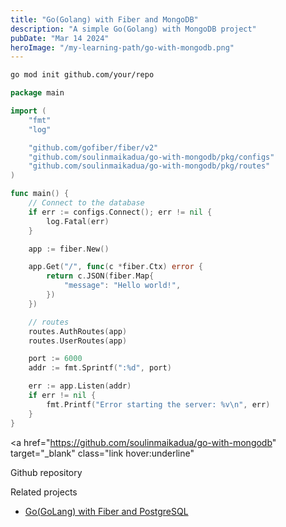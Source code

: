 ```yaml
---
title: "Go(Golang) with Fiber and MongoDB"
description: "A simple Go(Golang) with MongoDB project"
pubDate: "Mar 14 2024"
heroImage: "/my-learning-path/go-with-mongodb.png"
---
```


```bash
go mod init github.com/your/repo
```

```go
package main

import (
	"fmt"
	"log"

	"github.com/gofiber/fiber/v2"
	"github.com/soulinmaikadua/go-with-mongodb/pkg/configs"
	"github.com/soulinmaikadua/go-with-mongodb/pkg/routes"
)

func main() {
	// Connect to the database
	if err := configs.Connect(); err != nil {
		log.Fatal(err)
	}

	app := fiber.New()

	app.Get("/", func(c *fiber.Ctx) error {
		return c.JSON(fiber.Map{
			"message": "Hello world!",
		})
	})

	// routes
	routes.AuthRoutes(app)
	routes.UserRoutes(app)

	port := 6000
	addr := fmt.Sprintf(":%d", port)

	err := app.Listen(addr)
	if err != nil {
		fmt.Printf("Error starting the server: %v\n", err)
	}
}
```

<a
  href="https://github.com/soulinmaikadua/go-with-mongodb"
  target="_blank"
  class="link hover:underline"
>
  Github repository
</a>

<div class="flex justify-between">Related projects</div>
<ul class="ml-5">
  <li class="list-disc">
    <a
      href="/my-learning-path/learning/go-with-postgresql"
      class="link hover:underline"
    >
      Go(GoLang) with Fiber and PostgreSQL
    </a>
  </li>
</ul>
